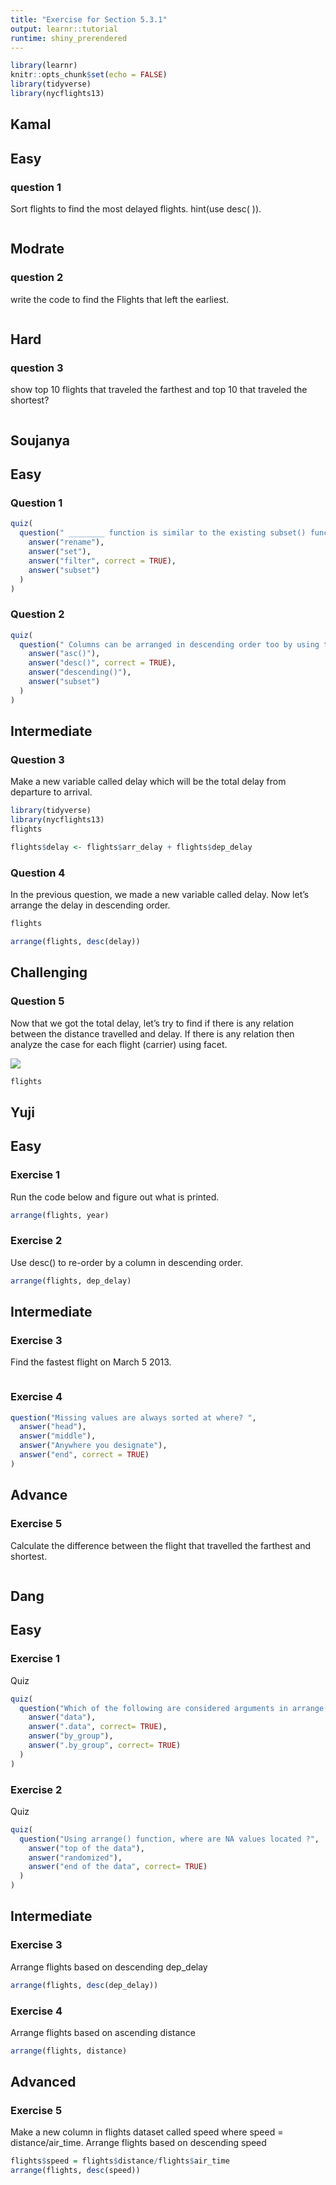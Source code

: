 ```yaml
---
title: "Exercise for Section 5.3.1"
output: learnr::tutorial
runtime: shiny_prerendered
---
```



```r
library(learnr)
knitr::opts_chunk$set(echo = FALSE)
library(tidyverse)
library(nycflights13)
```

## Kamal
## Easy

### question 1

Sort flights to find the most delayed flights. hint(use desc( )).

```r

```

## Modrate 

### question 2

write the code to find the Flights that left the earliest.

```r

```

## Hard

### question 3

show top 10 flights that traveled the farthest and top 10 that traveled the shortest?

```r

```

## Soujanya
## Easy

### Question 1 

```r
quiz(
  question(" ________ function is similar to the existing subset() function in R but is quite a bit faster.",
    answer("rename"),
    answer("set"),
    answer("filter", correct = TRUE),
    answer("subset")
  )
)
```

### Question 2

```r
quiz(
  question(" Columns can be arranged in descending order too by using the special ____ operator.",
    answer("asc()"),
    answer("desc()", correct = TRUE),
    answer("descending()"),
    answer("subset")
  )
)
```

## Intermediate

### Question 3

Make a new variable called delay which will be the total delay from departure to arrival.

```r
library(tidyverse)
library(nycflights13)
flights

```

```r
flights$delay <- flights$arr_delay + flights$dep_delay
```

### Question 4

In the previous question, we made a new variable called delay. Now let's arrange the delay in descending order.
```r
flights

```

```r
arrange(flights, desc(delay))
```

## Challenging

### Question 5

Now that we got the total delay, let's try to find if there is any relation between the distance travelled and delay. If there is any relation then analyze the case for each flight (carrier) using facet.

<img src="images\graph531SoujanyaQ5.png">


```r
flights

```

## Yuji


## Easy
### Exercise 1

Run the code below and figure out what is printed.
```r
arrange(flights, year)
```

### Exercise 2  

Use desc() to re-order by a column in descending order.
```r
arrange(flights, dep_delay)
```

## Intermediate
### Exercise 3

Find the fastest flight on March 5 2013.
```r

```

### Exercise 4

```r
question("Missing values are always sorted at where? ",
  answer("head"),
  answer("middle"),
  answer("Anywhere you designate"),
  answer("end", correct = TRUE)
)
```



## Advance
### Exercise 5

Calculate the difference between the flight that travelled the farthest and shortest.

```r

```

## Dang

## Easy

### Exercise 1

Quiz

```r
quiz(
  question("Which of the following are considered arguments in arrange() ?",
    answer("data"),
    answer(".data", correct= TRUE),
    answer("by_group"),
    answer(".by_group", correct= TRUE)
  )
)
```

### Exercise 2  

Quiz  

```r
quiz(
  question("Using arrange() function, where are NA values located ?",
    answer("top of the data"),
    answer("randomized"),
    answer("end of the data", correct= TRUE)
  )
)
```

##  Intermediate

### Exercise 3

Arrange flights based on descending dep_delay  

```r
arrange(flights, desc(dep_delay))
```

### Exercise 4

Arrange flights based on ascending distance

```r
arrange(flights, distance)
```


## Advanced

### Exercise 5

Make a new column in flights dataset called speed where speed = distance/air_time. Arrange flights based on descending speed
```r
flights$speed = flights$distance/flights$air_time
arrange(flights, desc(speed))
```

